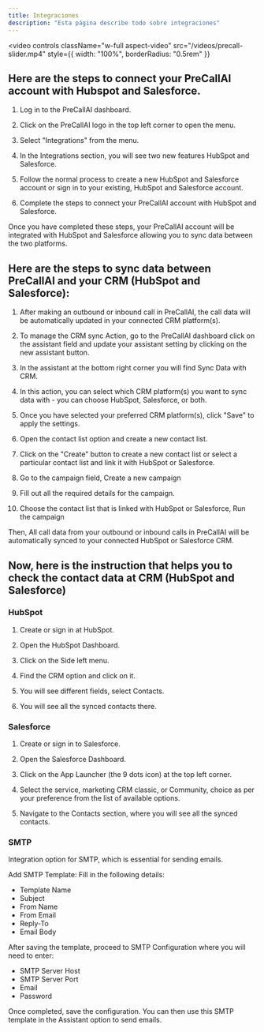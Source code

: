 ```yaml
---
title: Integraciones
description: "Esta página describe todo sobre integraciones"
---
```


<video
  controls
  className="w-full aspect-video"
  src="/videos/precall-slider.mp4"
  style={{ width: "100%", borderRadius: "0.5rem" }}
></video>

## Here are the steps to connect your PreCallAI account with Hubspot and Salesforce.

1. Log in to the PreCallAI dashboard.

2. Click on the PreCallAI logo in the top left corner to open the menu.

3. Select "Integrations" from the menu.

4. In the Integrations section, you will see two new features HubSpot and Salesforce.

5. Follow the normal process to create a new HubSpot and Salesforce account or sign in to your existing, HubSpot and Salesforce account.

6. Complete the steps to connect your PreCallAI account with HubSpot and Salesforce.

Once you have completed these steps, your PreCallAI account will be integrated with HubSpot and Salesforce allowing you to sync data between the two platforms.

## Here are the steps to sync data between PreCallAI and your CRM (HubSpot and Salesforce):

1. After making an outbound or inbound call in PreCallAI, the call data will be automatically updated in your connected CRM platform(s).

2. To manage the CRM sync Action, go to the PreCallAI dashboard click on the assistant field and update your assistant setting by clicking on the new assistant button.

3. In the assistant at the bottom right corner you will find Sync Data with CRM.

4. In this action, you can select which CRM platform(s) you want to sync data with - you can choose HubSpot, Salesforce, or both.

5. Once you have selected your preferred CRM platform(s), click "Save" to apply the settings.

6. Open the contact list option and create a new contact list.

7. Click on the "Create" button to create a new contact list or select a particular contact list and link it with HubSpot or Salesforce.

8. Go to the campaign field, Create a new campaign

9. Fill out all the required details for the campaign.

10. Choose the contact list that is linked with HubSpot or Salesforce, Run the campaign

Then, All call data from your outbound or inbound calls in PreCallAI will be automatically synced to your connected HubSpot or Salesforce CRM.

## Now, here is the instruction that helps you to check the contact data at CRM (HubSpot and Salesforce)

### HubSpot

1. Create or sign in at HubSpot.

2. Open the HubSpot Dashboard.

3. Click on the Side left menu.

4. Find the CRM option and click on it.

5. You will see different fields, select Contacts.

6. You will see all the synced contacts there.

### Salesforce

1. Create or sign in to Salesforce.

2. Open the Salesforce Dashboard.

3. Click on the App Launcher (the 9 dots icon) at the top left corner.

4. Select the service, marketing CRM classic, or Community, choice as per your preference from the list of available options.

5. Navigate to the Contacts section, where you will see all the synced contacts.

### SMTP

Integration option for SMTP, which is essential for sending emails.

Add SMTP Template: Fill in the following details:

- Template Name
- Subject
- From Name
- From Email
- Reply-To
- Email Body

After saving the template, proceed to SMTP Configuration where you will need to enter:

- SMTP Server Host
- SMTP Server Port
- Email
- Password

Once completed, save the configuration. You can then use this SMTP template in the Assistant option to send emails.

